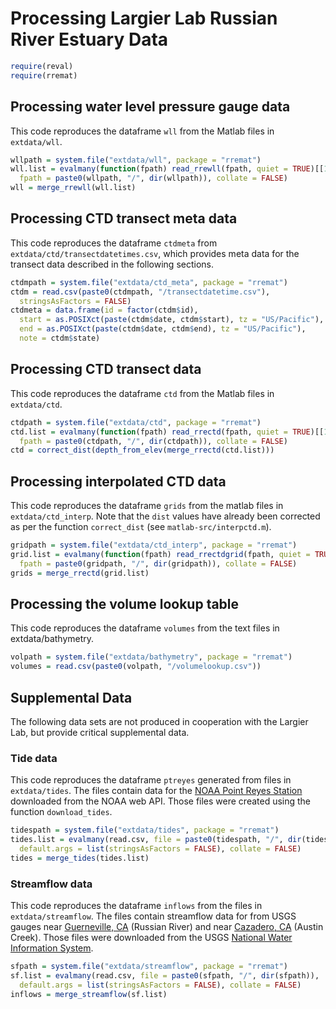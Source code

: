 # Processing Largier Lab Russian River Estuary Data

```{r include = FALSE}
require(reval)
require(rremat)
```

## Processing water level pressure gauge data

This code reproduces the dataframe `wll` from the Matlab files in 
`extdata/wll`.

```{r process-wll}
wllpath = system.file("extdata/wll", package = "rremat")
wll.list = evalmany(function(fpath) read_rrewll(fpath, quiet = TRUE)[[1]], 
  fpath = paste0(wllpath, "/", dir(wllpath)), collate = FALSE) 
wll = merge_rrewll(wll.list)
```

## Processing CTD transect meta data

This code reproduces the dataframe `ctdmeta` from 
`extdata/ctd/transectdatetimes.csv`, which provides meta data for the transect 
data described in the following sections.

```{r process-ctdmeta}
ctdmpath = system.file("extdata/ctd_meta", package = "rremat")
ctdm = read.csv(paste0(ctdmpath, "/transectdatetime.csv"), 
  stringsAsFactors = FALSE)
ctdmeta = data.frame(id = factor(ctdm$id), 
  start = as.POSIXct(paste(ctdm$date, ctdm$start), tz = "US/Pacific"), 
  end = as.POSIXct(paste(ctdm$date, ctdm$end), tz = "US/Pacific"), 
  note = ctdm$state)
```

## Processing CTD transect data

This code reproduces the dataframe `ctd` from the Matlab files in 
`extdata/ctd`.

```{r process-ctd}
ctdpath = system.file("extdata/ctd", package = "rremat")
ctd.list = evalmany(function(fpath) read_rrectd(fpath, quiet = TRUE)[[1]], 
  fpath = paste0(ctdpath, "/", dir(ctdpath)), collate = FALSE)
ctd = correct_dist(depth_from_elev(merge_rrectd(ctd.list)))
```

## Processing interpolated CTD data

This code reproduces the dataframe `grids` from the matlab files
in `extdata/ctd_interp`. Note that the `dist` values have already been 
corrected as per the function `correct_dist` (see `matlab-src/interpctd.m`).

```{r process-grids}
gridpath = system.file("extdata/ctd_interp", package = "rremat")
grid.list = evalmany(function(fpath) read_rrectdgrid(fpath, quiet = TRUE)[[1]],
  fpath = paste0(gridpath, "/", dir(gridpath)), collate = FALSE)
grids = merge_rrectd(grid.list)
```

## Processing the volume lookup table

This code reproduces the dataframe `volumes` from the text files in
extdata/bathymetry.

```{r process-lookup}
volpath = system.file("extdata/bathymetry", package = "rremat")
volumes = read.csv(paste0(volpath, "/volumelookup.csv"))
```

## Supplemental Data

The following data sets are not produced in cooperation with the Largier Lab, 
but provide critical supplemental data.

### Tide data

This code reproduces the dataframe `ptreyes` generated from files in 
`extdata/tides`. The files contain data for the 
[NOAA Point Reyes Station](http://tidesandcurrents.noaa.gov/stationhome.html?id=9415020) 
downloaded from the NOAA web API. Those files were created using the function 
`download_tides`.

```{r process-tides}
tidespath = system.file("extdata/tides", package = "rremat")
tides.list = evalmany(read.csv, file = paste0(tidespath, "/", dir(tidespath)),
  default.args = list(stringsAsFactors = FALSE), collate = FALSE)
tides = merge_tides(tides.list)
```

### Streamflow data

This code reproduces the dataframe `inflows` from the files in 
`extdata/streamflow`. The files contain streamflow data for from USGS gauges near 
[Guerneville, CA](http://waterdata.usgs.gov/nwis/inventory/?site_no=11467000&agency_cd=USGS)
(Russian River) and near 
[Cazadero, CA](http://waterdata.usgs.gov/nwis/inventory/?site_no=11467200&agency_cd=USGS) 
(Austin Creek). Those files were downloaded from the USGS 
[National Water Information System]([http://waterdata.usgs.gov/nwis/](http://waterdata.usgs.gov/nwis/)).

```{r process-streamflow}
sfpath = system.file("extdata/streamflow", package = "rremat")
sf.list = evalmany(read.csv, file = paste0(sfpath, "/", dir(sfpath)), 
  default.args = list(stringsAsFactors = FALSE), collate = FALSE)
inflows = merge_streamflow(sf.list)
```
